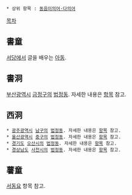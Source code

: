  * 상위 항목 : [[동음이의어·다의어]]

[[목차]]

== 書童 ==
[[서당]]에서 글을 배우는 [[아동]].

== 書洞 ==
[[부산광역시]] [[금정구]]의 [[법정동]]. 자세한 내용은 [[서동(부산)|항목]] 참고.

== 西洞 ==
 * [[광주광역시]] [[남구(울산)|남구]]의 [[법정동]]. 자세한 내용은 [[서동(광주)|항목]] 참고.
 * [[울산광역시]] [[중구(울산)|중구]]의 [[법정동]]. 자세한 내용은 [[서동(울산)|항목]] 참고.
 * [[경기도]] [[오산시]]의 [[법정동]]. 자세한 내용은 [[서동(오산)|항목]] 참고.
 * [[경상남도]] [[사천시]]의 [[법정동]]. 자세한 내용은 [[서동(사천)|항목]] 참고.

== 薯童 ==
[[서동요]] 항목 참고.

